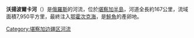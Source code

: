 '''沃揚波爾卡河'''（{{lang-ru|Воямполка}}）是[[俄羅斯|俄羅斯]]的河流，位於[[堪察加半島|堪察加半島]]，河道全長約167公里，流域面積7,950平方里，最終注入[[鄂霍次克海|鄂霍次克海]]，是[[鮭魚|鮭魚]]的產卵地。

{{Russia-geo-stub}}
[[Category:堪察加边疆区河流|Category:堪察加边疆区河流]]
